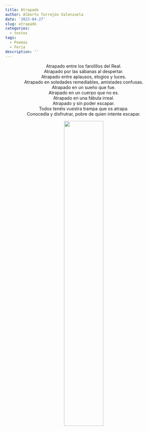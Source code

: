 ```yaml
---
title: Atrapado
author: Alberto Torrejón Valenzuela
date: '2023-04-27'
slug: atrapado
categories:
  - textos
tags:
  - Poemas
  - Feria
description: ''
---
```


<center>
<span class = "primerapalabra">A</span>trapado entre los farolillos del Real. <br>
Atrapado por las sábanas al despertar. <br>
Atrapado entre aplausos, elogios y luces. <br>
Atrapado en soledades remediables, amistades confusas. <br>
Atrapado en un sueño que fue. <br>
Atrapado en un cuerpo que no es. <br>
Atrapado en una fábula irreal.<br>
Atrapado y sin poder escapar. <br>
Todos tenéis vuestra trampa que os atrapa. <br>
Conocedla y disfrutrar, pobre de quien intente escapar.

![](/text/Img/atrapado.jpg){width=50% height=50%}
</center>